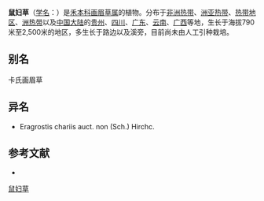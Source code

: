 {{Speciesbox
| name = 鼠妇草
| status = 
| status_system = 
| image =
| genus = Eragrostis
| species = atrovirens
| authority = (Desf.) Trin.
}}

'''鼠妇草'''（[[学名|学名]]：{{lang|la|''Eragrostis atrovirens''}}）是[[禾本科|禾本科]][[画眉草属|画眉草属]]的植物。分布于[[非洲热带|非洲热带]]、[[洲亚热带|洲亚热带]]、[[热带地区|热带地区]]、[[洲热带|洲热带]]以及[[中国大陆|中国大陆]]的[[贵州|贵州]]、[[四川|四川]]、[[广东|广东]]、[[云南|云南]]、[[广西|广西]]等地，生长于海拔790米至2,500米的地区，多生长于路边以及溪旁，目前尚未由人工引种栽培。

== 别名 ==
卡氏画眉草

== 异名 ==
* Eragrostis chariis auct. non (Sch.) Hirchc.

== 参考文献 ==
<div class="references-small">
* {{cite web| url =http://www.bioinfo.cn/db05/KmzwSpecies.php?action=view&id=10289| title =鼠妇草| work =《中国高等植物数据库全库》| publisher =中国科学院微生物研究所| author =昆明植物研究所| accessdate =2009-02-25}}{{dead link|date=2018年5月 |bot=InternetArchiveBot |fix-attempted=yes }}
</div>
{{Taxonbar|from=Q11180053}}

[[Category:画眉草属|鼠妇草]]


{{植物小作品}}